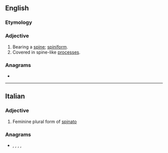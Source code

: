 {{also|Spinate}}
==English==

===Etymology===
{{suffix|en|spine|ate}}

===Adjective===
{{en-adj}}

# Bearing a [[spine]]; [[spiniform]].
# Covered in spine-like [[process]]es.

{{Webster 1913}}

===Anagrams===
* {{anagrams|en|a=aeinpst|painest|panties|patines|peisant|pianets|pinates|ptisane|sapient}}

----

==Italian==

===Adjective===
{{head|it|adjective form}}

# Feminine plural form of [[spinato]]

===Anagrams===
* {{l|it|pastine}}, {{l|it|penasti}}, {{l|it|pensati}}, {{l|it|pesanti}}, {{l|it|spiante}}